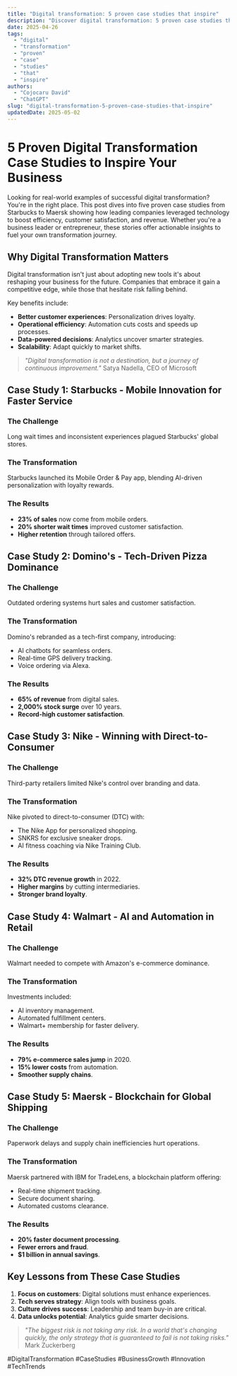```yaml
---
title: "Digital transformation: 5 proven case studies that inspire"
description: "Discover digital transformation: 5 proven case studies that inspire with this in-depth guide, providing actionable insights and practical tips to boost your knowledge and results."
date: 2025-04-26
tags:
  - "digital"
  - "transformation"
  - "proven"
  - "case"
  - "studies"
  - "that"
  - "inspire"
authors:
  - "Cojocaru David"
  - "ChatGPT"
slug: "digital-transformation-5-proven-case-studies-that-inspire"
updatedDate: 2025-05-02
---
```


# 5 Proven Digital Transformation Case Studies to Inspire Your Business  

Looking for real-world examples of successful digital transformation? You're in the right place. This post dives into five proven case studies from Starbucks to Maersk showing how leading companies leveraged technology to boost efficiency, customer satisfaction, and revenue. Whether you're a business leader or entrepreneur, these stories offer actionable insights to fuel your own transformation journey.  

## Why Digital Transformation Matters  

Digital transformation isn't just about adopting new tools it's about reshaping your business for the future. Companies that embrace it gain a competitive edge, while those that hesitate risk falling behind.  

Key benefits include:  

- **Better customer experiences**: Personalization drives loyalty.  
- **Operational efficiency**: Automation cuts costs and speeds up processes.  
- **Data-powered decisions**: Analytics uncover smarter strategies.  
- **Scalability**: Adapt quickly to market shifts.  

> *"Digital transformation is not a destination, but a journey of continuous improvement."*   Satya Nadella, CEO of Microsoft  

## Case Study 1: Starbucks - Mobile Innovation for Faster Service  

### The Challenge  
Long wait times and inconsistent experiences plagued Starbucks' global stores.  

### The Transformation  
Starbucks launched its Mobile Order & Pay app, blending AI-driven personalization with loyalty rewards.  

### The Results  
- **23% of sales** now come from mobile orders.  
- **20% shorter wait times** improved customer satisfaction.  
- **Higher retention** through tailored offers.  

## Case Study 2: Domino's - Tech-Driven Pizza Dominance  

### The Challenge  
Outdated ordering systems hurt sales and customer satisfaction.  

### The Transformation  
Domino's rebranded as a tech-first company, introducing:  
- AI chatbots for seamless orders.  
- Real-time GPS delivery tracking.  
- Voice ordering via Alexa.  

### The Results  
- **65% of revenue** from digital sales.  
- **2,000% stock surge** over 10 years.  
- **Record-high customer satisfaction**.  

## Case Study 3: Nike - Winning with Direct-to-Consumer  

### The Challenge  
Third-party retailers limited Nike's control over branding and data.  

### The Transformation  
Nike pivoted to direct-to-consumer (DTC) with:  
- The Nike App for personalized shopping.  
- SNKRS for exclusive sneaker drops.  
- AI fitness coaching via Nike Training Club.  

### The Results  
- **32% DTC revenue growth** in 2022.  
- **Higher margins** by cutting intermediaries.  
- **Stronger brand loyalty**.  

## Case Study 4: Walmart - AI and Automation in Retail  

### The Challenge  
Walmart needed to compete with Amazon's e-commerce dominance.  

### The Transformation  
Investments included:  
- AI inventory management.  
- Automated fulfillment centers.  
- Walmart+ membership for faster delivery.  

### The Results  
- **79% e-commerce sales jump** in 2020.  
- **15% lower costs** from automation.  
- **Smoother supply chains**.  

## Case Study 5: Maersk - Blockchain for Global Shipping  

### The Challenge  
Paperwork delays and supply chain inefficiencies hurt operations.  

### The Transformation  
Maersk partnered with IBM for TradeLens, a blockchain platform offering:  
- Real-time shipment tracking.  
- Secure document sharing.  
- Automated customs clearance.  

### The Results  
- **20% faster document processing**.  
- **Fewer errors and fraud**.  
- **$1 billion in annual savings**.  

## Key Lessons from These Case Studies  

1. **Focus on customers**: Digital solutions must enhance experiences.  
2. **Tech serves strategy**: Align tools with business goals.  
3. **Culture drives success**: Leadership and team buy-in are critical.  
4. **Data unlocks potential**: Analytics guide smarter decisions.  

> *"The biggest risk is not taking any risk. In a world that's changing quickly, the only strategy that is guaranteed to fail is not taking risks."*   Mark Zuckerberg  

#DigitalTransformation #CaseStudies #BusinessGrowth #Innovation #TechTrends
